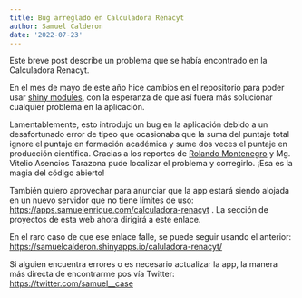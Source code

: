 ```yaml
---
title: Bug arreglado en Calculadora Renacyt
author: Samuel Calderon
date: '2022-07-23'
---
```


Este breve post describe un problema que se había encontrado en la Calculadora Renacyt. 

En el mes de mayo de este año hice cambios en el repositorio para poder usar [shiny modules](https://shiny.rstudio.com/articles/modules.html), con la esperanza de que así fuera más solucionar  cualquier problema en la aplicación.

Lamentablemente, esto introdujo un bug en la aplicación debido a un desafortunado error de tipeo que ocasionaba que la suma del puntaje total ignore el puntaje en formación académica y sume dos veces el puntaje en producción científica. Gracias a los reportes de [Rolando Montenegro](https://twitter.com/74Rolo) y Mg. Vitelio Asencios Tarazona pude localizar el problema y corregirlo. ¡Esa es la magia del código abierto!

También quiero aprovechar para anunciar que la app estará siendo alojada en un nuevo servidor que no tiene límites de uso: <https://apps.samuelenrique.com/calculadora-renacyt> . La sección de proyectos de esta web ahora dirigirá a este enlace.

En el raro caso de que ese enlace falle, se puede seguir usando el anterior: <https://samuelcalderon.shinyapps.io/caluladora-renacyt/>

Si alguien encuentra errores o es necesario actualizar la app, la manera más directa de encontrarme pos vía Twitter: <https://twitter.com/samuel__case>